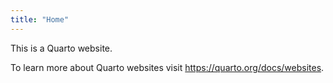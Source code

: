 ```yaml
---
title: "Home"
---
```


This is a Quarto website.

To learn more about Quarto websites visit <https://quarto.org/docs/websites>.

